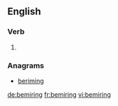 
==English==

===Verb===
{{head|en}}

# {{present participle of|bemire}}

===Anagrams===
* [[beriming#English|beriming]]

[[de:bemiring]]
[[fr:bemiring]]
[[vi:bemiring]]